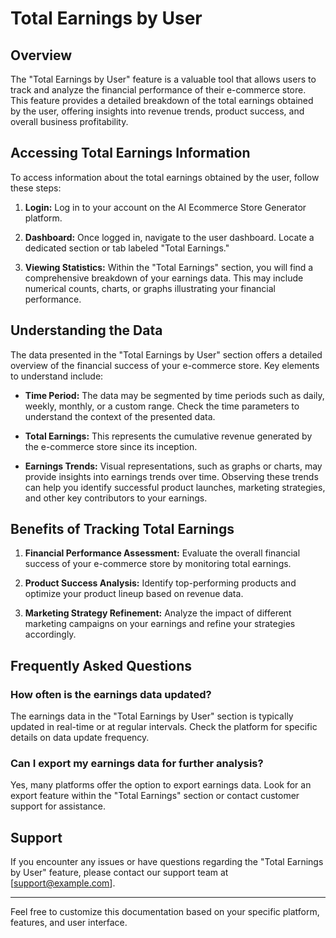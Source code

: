 # Total Earnings by User

## Overview

The "Total Earnings by User" feature is a valuable tool that allows users to track and analyze the financial performance of their e-commerce store. This feature provides a detailed breakdown of the total earnings obtained by the user, offering insights into revenue trends, product success, and overall business profitability.

## Accessing Total Earnings Information

To access information about the total earnings obtained by the user, follow these steps:

1. **Login:** Log in to your account on the AI Ecommerce Store Generator platform.

2. **Dashboard:** Once logged in, navigate to the user dashboard. Locate a dedicated section or tab labeled "Total Earnings."

3. **Viewing Statistics:** Within the "Total Earnings" section, you will find a comprehensive breakdown of your earnings data. This may include numerical counts, charts, or graphs illustrating your financial performance.

## Understanding the Data

The data presented in the "Total Earnings by User" section offers a detailed overview of the financial success of your e-commerce store. Key elements to understand include:

- **Time Period:** The data may be segmented by time periods such as daily, weekly, monthly, or a custom range. Check the time parameters to understand the context of the presented data.

- **Total Earnings:** This represents the cumulative revenue generated by the e-commerce store since its inception.

- **Earnings Trends:** Visual representations, such as graphs or charts, may provide insights into earnings trends over time. Observing these trends can help you identify successful product launches, marketing strategies, and other key contributors to your earnings.

## Benefits of Tracking Total Earnings

1. **Financial Performance Assessment:** Evaluate the overall financial success of your e-commerce store by monitoring total earnings.

2. **Product Success Analysis:** Identify top-performing products and optimize your product lineup based on revenue data.

3. **Marketing Strategy Refinement:** Analyze the impact of different marketing campaigns on your earnings and refine your strategies accordingly.

## Frequently Asked Questions

### How often is the earnings data updated?

The earnings data in the "Total Earnings by User" section is typically updated in real-time or at regular intervals. Check the platform for specific details on data update frequency.

### Can I export my earnings data for further analysis?

Yes, many platforms offer the option to export earnings data. Look for an export feature within the "Total Earnings" section or contact customer support for assistance.

## Support

If you encounter any issues or have questions regarding the "Total Earnings by User" feature, please contact our support team at [support@example.com].

---

Feel free to customize this documentation based on your specific platform, features, and user interface.
